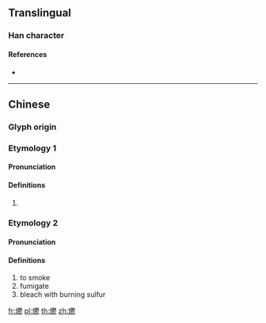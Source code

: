 {{character info/new}}
{{also|𤓮}}

==Translingual==

===Han character===
{{Han char|rn=86|rad=火|as=29|sn=33|four=94822|canj=FDDH|ids=⿰火鬱}}

====References====
* {{Han ref|kx=0688.240|dkj=19651|dj=1101.110|hdz=32251.060|uh=7229|ud=29225|bh=F9C6|bd=63942}}

----

==Chinese==
{{zh-forms|alt=𤓮}}

===Glyph origin===
{{Han etym}}

===Etymology 1===

====Pronunciation====
{{zh-pron
|m=yù
|c=
|mc=y
|oc=y
|ma=
|cat=
}}

====Definitions====
{{zh-hanzi}}

# {{rfdef|lang=zh}}

===Etymology 2===

====Pronunciation====
{{zh-pron
|m=
|c=wat1
|cat=
}}

====Definitions====
{{zh-hanzi}}

# to smoke
# fumigate
# bleach with burning sulfur

[[fr:爩]]
[[pl:爩]]
[[th:爩]]
[[zh:爩]]